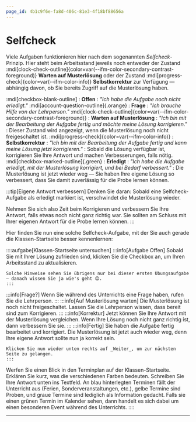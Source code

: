 ```yaml
---
page_id: 4b1c9f6e-fa8d-406c-81e3-4f18bf88656a
---
```



# Selfcheck
Viele Aufgaben funktionieren hier nach dem sogenannten _Selfcheck_-Prinzip. Hier steht beim Arbeitsstand jeweils noch entweder der Zustand :mdi[clock-check-outline]{color=var(--ifm-color-secondary-contrast-foreground)} **Warten auf Musterlösung** oder der Zustand :mdi[progress-check]{color=var(--ifm-color-info)} **Selbstkorrektur** zur Verfügung — abhängig davon, ob Sie bereits Zugriff auf die Musterlösung haben.

:mdi[checkbox-blank-outline]
: **Offen**
: _"Ich habe die Aufgabe noch nicht erledigt."_
:mdi[account-question-outline]{.orange}
: **Frage**
: _"Ich brauche Hilfe von der Lehrperson."_
:mdi[clock-check-outline]{color=var(--ifm-color-secondary-contrast-foreground)}
: **Warten auf Musterlösung**
: _"Ich bin mit der Bearbeitung der Aufgabe fertig und möchte meine Lösung korrigieren."_
: Dieser Zustand wird angezeigt, wenn die Musterlösung noch nicht freigeschaltet ist.
:mdi[progress-check]{color=var(--ifm-color-info)}
: **Selbstkorrektur**
: _"Ich bin mit der Bearbeitung der Aufgabe fertig und kann meine Lösung jetzt korrigieren."_
: Sobald die Lösung verfügbar ist, korrigieren Sie Ihre Antwort und machen Verbesserungen, falls nötig.
:mdi[checkbox-marked-outline]{.green}
: **Erledigt**
: _"Ich habe die Aufgabe erledigt, mit der Musterlösung korrigiert, und bei Bedarf verbessert."_
: Die Musterlösung ist jetzt wieder weg — Sie haben Ihre eigene Lösung so verbessert, dass Sie damit zuverlässig für die Probe lernen können.

:::tip[Eigene Antwort verbessern]
Denken Sie daran: Sobald eine Selfcheck-Aufgabe als erledigt markiert ist, verschwindet die Musterlösung wieder.

Nehmen Sie sich also Zeit beim Korrigieren und verbessern Sie Ihre Antwort, falls etwas noch nicht ganz richtig war. Sie sollten am Schluss mit Ihrer eigenen Antwort für die Probe lernen können.
:::

Hier finden Sie nun eine solche Selfcheck-Aufgabe, mit der Sie auch gerade die Klassen-Startseite besser kennenlernen:

<SelfCheck taskStateId='948a22e2-5963-4edf-ad8a-6c8302c7994d' solutionId="0a8f8ac1-7829-4afc-b8e6-4a7774a38230">
  ::::aufgabe[Klassen-Startseite untersuchen]
  <SelfCheckTaskState />
  <SelfCheckContent visibleFrom={SelfCheckStateType.Open} visibleTo={SelfCheckStateType.Open} alwaysVisibleForTeacher={false}>
    :::info[Aufgabe Offen]
    Sobald Sie mit Ihrer Lösung zufrieden sind, klicken Sie die Checkbox an, um Ihren Arbeitsstand zu aktualisieren.

    Solche Hinweise sehen Sie übrigens nur bei dieser ersten Übungsaufgabe — danach wissen Sie ja wie's geht 😉.
    :::
  </SelfCheckContent>
  <SelfCheckContent visibleFrom={SelfCheckStateType.Question} visibleTo={SelfCheckStateType.Question} alwaysVisibleForTeacher={false}>
    :::info[Frage?]
    Wenn Sie während des Unterrichts eine Frage haben, rufen Sie die Lehrperson.
    :::
  </SelfCheckContent>
  <SelfCheckContent visibleFrom={SelfCheckStateType.WaitingForSolution} visibleTo={SelfCheckStateType.WaitingForSolution} alwaysVisibleForTeacher={false}>
    :::info[Auf Musterlösung warten]
    Die Musterlösung ist noch nicht freigeschaltet. Lassen Sie die Lehrperson wissen, dass bereit sind zum Korrigieren.
    :::
  </SelfCheckContent>
  <SelfCheckContent visibleFrom={SelfCheckStateType.Reviewing} visibleTo={SelfCheckStateType.Reviewing} alwaysVisibleForTeacher={false}>
    :::info[Korrektur]
    Jetzt können Sie Ihre Antwort mit der Musterlösung vergleichen. Wenn Ihre Lösung noch nicht ganz richtig ist, dann verbessern Sie sie.
    :::
  </SelfCheckContent>
  <SelfCheckContent visibleFrom={SelfCheckStateType.Done} visibleTo={SelfCheckStateType.Done} alwaysVisibleForTeacher={false}>
    :::info[Fertig]
    Sie haben die Aufgabe fertig bearbeitet und korrigiert. Die Musterlösung ist jetzt auch wieder weg, denn Ihre eigene Antwort sollte nun ja korrekt sein.

    Klicken Sie nun wieder unten rechts auf _Weiter_, um zur nächsten Seite zu gelangen.
    :::
  </SelfCheckContent>

  Werfen Sie einen Blick in den Terminplan auf der Klassen-Startseite. Erklären Sie kurz, was die verschiedenen Farben bedeuten. Schreiben Sie Ihre Antwort unten ins Textfeld.
  <QuillV2 id='b9bbe617-5a70-4426-985c-c23b615b3a97' />
  <SelfCheckSolution>
    An blau hinterlegten Terminen fällt der Unterricht aus (Ferien, Sonderveranstaltungen, etc.), gelbe Termine sind Proben, und graue Termine sind lediglich als Information gedacht. Falls sie einen grünen Termin im Kalender sehen, dann handelt es sich dabei um einen besonderen Event während des Unterrichts.
  </SelfCheckSolution>
  ::::
</SelfCheck>

---
